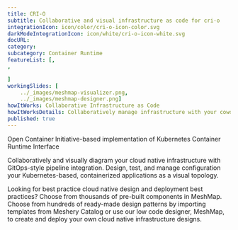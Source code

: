 ---title: CRI-O  subtitle: Collaborative and visual infrastructure as code for cri-ointegrationIcon: icon/color/cri-o-icon-color.svgdarkModeIntegrationIcon: icon/white/cri-o-icon-white.svgdocURL: category: subcategory: Container RuntimefeatureList: [,,]workingSlides: [    ../_images/meshmap-visualizer.png,    ../_images/meshmap-designer.png]howItWorks: Collaborative Infrastructure as CodehowItWorksDetails: Collaboratively manage infrastructure with your coworkers synchronously sharing the same designs.published: true---<p>    Open Container Initiative-based implementation of Kubernetes Container Runtime Interface</p><p>    Collaboratively and visually diagram your cloud native infrastructure with GitOps-style pipeline integration. Design, test, and manage configuration your Kubernetes-based, containerized applications as a visual topology.</p><p>    Looking for best practice cloud native design and deployment best practices? Choose from thousands of pre-built components in MeshMap. Choose from hundreds of ready-made design patterns by importing templates from Meshery Catalog or use our low code designer, MeshMap, to create and deploy your own cloud native infrastructure designs.</p>